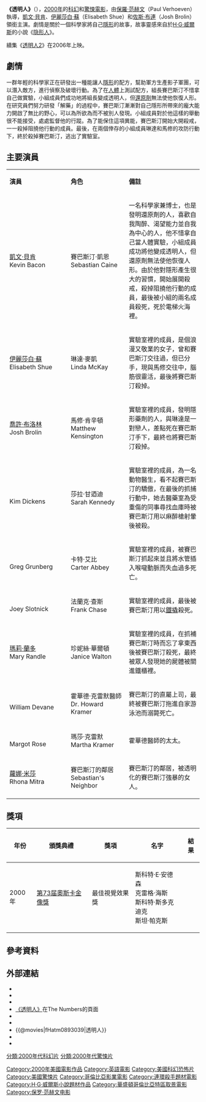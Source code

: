 {{noteTA
|T=zh-hk:透明人魔;zh-tw:透明人;
|G1=Movie
|G2=Show
|1=zh-cn:乔什;zh-tw:喬許;zh-hk:佐斯;
|2=zh-cn:布洛林;zh-tw:布洛林;zh-hk:布連;
|3=zh-cn:透明人;zh-tw:透明人;zh-hk:透明人魔
}}
{{otheruses|subject=保羅·范赫文的電影作品|other=其他有關透明人的作品|透明人}}
{{Infobox Film
| name           = 透明人
| original_name  = Hollow Man
| image          = 透明人.jpg
| caption        = 電影海報
| director       = [[保羅·范赫文|保羅·范赫文]]
| producer= [[史黛西·盧布萊瑟|史黛西·盧布萊瑟]]<br />{{tsl|en|Alan Marshall (producer)|亞倫·馬修}}<br />[[馬里昂·羅森柏|馬里昂·羅森柏]]
| writer= {{tsl|en|Gary Scott Thompson|蓋瑞·史考特·湯普森}}<br />{{tsl|en|Andrew W. Marlowe|安德魯·W·馬洛}}
| starring       = [[伊麗莎白·蘇|伊麗莎白·蘇]]<br />[[凱文·貝肯|凱文·貝肯]]<br />[[佐斯·布連|佐斯·布連]]
| music          = [[傑瑞·高史密斯|傑瑞·高史密斯]]
| cinematography = {{tsl|en|Jost Vacano|喬斯特·維凱諾}}
| editing= {{tsl|en|Mark Goldblatt|馬克·高德布萊特}}
| distributor    = [[哥倫比亞影業|哥倫比亞影業]]
| released       = {{flagicon|USA}}{{Film date|2000|8|2}}
| runtime        = 112 分鐘
| country        = {{美國電影產地}}
| awards         = 
| sec-title      = THINK YOU ARE ALONE？<br />THINK AGAIN.
| language       = [[英語|英語]]
| budget         = $95,000,000美元
| gross          = $73,209,000（美）<br />$117,991,000（海外）<br />$191,200,000（全球）<ref>[http://www.the-numbers.com/movies/2000/HOLMN.php Hollow Man - Box Office Data, Movie News, Cast Information], [[The_Numbers_(website)|The Numbers]]. Retrieved [[9_July|9 July]] 2008.</ref>
| preceded_by    = 
| followed_by    = 《[[透明人2|透明人2]]》
| amg_id         = 187128
| imdb_id        = 0164052
|cn_name = 透明人魔
|hk_name = 
|tw_name = 透明人
}}
'''《透明人》'''（{{lang-en|Hollow Man}}），[[2000年電影|2000年]]的[[科幻電影|科幻]]和[[驚悚電影|驚悚電影]]，由[[保羅·范赫文|保羅·范赫文]]（Paul Verhoeven）執導，[[凱文·貝肯|凱文·貝肯]]、[[伊麗莎白·蘇|伊麗莎白·蘇]]（Elisabeth Shue）和[[佐斯·布連|佐斯·布連]]（Josh Brolin）領銜主演。劇情是關於一個科學家將自己[[隱形|隱形]]的故事，故事靈感來自於[[H·G·威爾斯|H·G·威爾斯]]的小說《[[隱形人_(小說)|隐形人]]》。

續集《[[透明人2|透明人2]]》在2006年上映。

== 劇情 ==
一群年輕的科學家正在研發出一種能讓人[[隱形|隱形]]的配方，幫助軍方生產影子軍團，可以潛入敵方，進行偵察及破壞行動。為了在[[人體|人體]]上測試配方，組長賽巴斯汀不惜拿自己做實驗，小組成員們成功地將組長變成透明人，但[[還原劑|還原劑]]無法使他恢復人形。在研究員們努力研發「解藥」的過程中，賽巴斯汀漸漸對自己隱形所帶來的龐大能力開啟了無比的野心，可以為所欲為而不被別人發現。小組成員對於他這樣的舉動很不能接受，處處監督他的行蹤。為了能保住這項異能，賽巴斯汀開始大開殺戒，一一殺掉阻撓他行動的成員。最後，在兩個倖存的小組成員琳達和馬修的攻防行動下，終於殺掉賽巴斯汀，逃出了實驗室。

== 主要演員 ==
{|class="wikitable" width="65%" style="font-size:85%;"
|- style="background:cornflowerblue; color:white" align=center
|style="width:3%"|'''演員'''
|style="width:2%"|'''角色'''
|style="width:6%"|'''備註'''
|-align=center
| [[凱文·貝肯|凱文·貝肯]]<br/>Kevin Bacon|| 賽巴斯汀·凱恩<br/>Sebastian Caine||align=left|一名科學家兼博士，也是發明還原劑的人，喜歡自我陶醉、渴望能力並自我為中心的人，他不惜拿自己當人體實驗，小組成員成功將他變成透明人，但還原劑無法使他恢復人形。由於他對隱形產生很大的習慣，開始展開殺戒，殺掉阻撓他行動的成員，最後被小組的兩名成員殺死，死於電梯火海裡。
|-align=center
| [[伊麗莎白·蘇|伊麗莎白·蘇]]<br/>Elisabeth Shue|| 琳達·麥凱<br/>Linda McKay||align=left|實驗室裡的成員，是個浪漫又敬業的女子，曾和賽巴斯汀交往過，但已分手，現與馬修交往中，腦筋很靈活，最後將賽巴斯汀殺掉。
|-align=center
| [[佐斯·布連|喬許·布洛林]]<br/>Josh Brolin|| 馬修·肯辛頓<br/>Matthew Kensington||align=left|實驗室裡的成員，發明隱形藥劑的人，與琳達是一對戀人，差點死在賽巴斯汀手下，最終也將賽巴斯汀殺掉。
|-align=center
| {{tsl|en|Kim Dickens|金·狄更斯}}<br/>Kim Dickens|| 莎拉·甘迺迪<br/>Sarah Kennedy||align=left|實驗室裡的成員，為一名動物醫生，看不起賽巴斯汀的驕傲，在最後的抓捕行動中，她去醫藥室為受重傷的同事尋找血庫時被賽巴斯汀用以痳醉槍射暈後被殺。
|-align=center
| {{tsl|en|Greg Grunberg|葛雷格·格郎柏}}<br/>Greg Grunberg|| 卡特·艾比<br/>Carter Abbey||align=left|實驗室裡的成員，被賽巴斯汀抓起來並且將水管插入喉嚨動脈而失血過多死亡。
|-align=center
| {{tsl|en|Joey Slotnick|喬伊·史洛尼克}}<br/>Joey Slotnick|| 法蘭克·查斯<br/>Frank Chase||align=left|實驗室裡的成員，最後被賽巴斯汀用以[[鐵撬|鐵撬]]殺死。
|-align=center
| [[瑪莉·蘭多|瑪莉·蘭多]]<br/>Mary Randle|| 珍妮絲·華爾頓<br/>Janice Walton||align=left|實驗室裡的成員，在抓補賽巴斯汀時而忘了拿東西後被賽巴斯汀殺死，最終被眾人發現她的屍體被關進鐵櫃裡。
|-align=center
| {{tsl|en|William Devane|威廉·迪凡}}<br/>William Devane|| 霍華德·克雷默醫師<br/>Dr. Howard Kramer||align=left|賽巴斯汀的直屬上司，最終被賽巴斯汀拖進自家游泳池而溺斃死亡。
|-align=center
| {{tsl|en|Margot Rose|馬格特·羅斯}}<br/>Margot Rose|| 瑪莎·克雷默<br/>Martha Kramer||霍華德醫師的太太。
|-align=center
| [[蘿娜·米莎|蘿娜·米莎]]<br/>Rhona Mitra||賽巴斯汀的鄰居<br/>Sebastian's Neighbor||align=left|賽巴斯汀的鄰居，被透明化的賽巴斯汀強暴的女人。
|}

== 獎項 ==
{| class="wikitable"
|-
! 年份 !! 頒獎典禮 !! 獎項 !! 名字 !! 結果
|-	
|2000年||[[第73届奧斯卡金像獎|第73届奧斯卡金像獎]]||最佳視覺效果獎||斯科特·E·安德森<br>克雷格·海斯<br>斯科特·斯多克迪克<br>斯坦·帕克斯||{{nom}}
|}

== 參考資料 ==
<div class="references-small">
<references />
</div>

== 外部連結 ==
* {{imdb title|id=0164052|title=透明人}}
* {{amg movie|id=187128|title=透明人}}
* {{rotten-tomatoes|id=hollow_man|title=透明人}}
* [http://www.the-numbers.com/movies/2000/HOLMN.php 《透明人》]在The Numbers的頁面
* {{metacritic film|hollow-man}}
* {{Mojo title|hollowman}}
* {{@movies|fHatm0893039|透明人}}
* {{Mtime|13462|透明人}}
* {{douban|title=透明人}}

{{Paul Verhoeven}}
{{DEFAULTSORT:Hollow Man}}
[[Category:2000年美國電影作品|Category:2000年美國電影作品]]
[[Category:英語電影|Category:英語電影]]
[[Category:美國科幻恐怖片|Category:美國科幻恐怖片]]
[[Category:美國驚悚片|Category:美國驚悚片]]
[[Category:哥倫比亞影業電影|Category:哥倫比亞影業電影]]
[[Category:連環殺手題材電影|Category:連環殺手題材電影]]
[[Category:H·G·威爾斯小說題材作品|Category:H·G·威爾斯小說題材作品]]
[[Category:華盛頓哥倫比亞特區取景電影|Category:華盛頓哥倫比亞特區取景電影]]
[[Category:保罗·范赫文电影|Category:保罗·范赫文电影]]
[[分類:2000年代科幻片|分類:2000年代科幻片]]
[[分類:2000年代驚悚片|分類:2000年代驚悚片]]